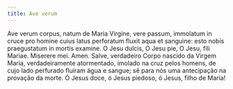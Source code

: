```yaml
---
title: Ave verum
---
```


<div class="grid grid-cols-2 gap-5">
  <span class="text-justify">
    Ave verum corpus, natum de Maria Virgine, vere passum, immolatum in cruce
    pro homine cuius latus perforatum fluxit aqua et sanguine: esto nobis
    praegustatum in mortis examine. O Jesu dulcis, O Jesu pie, O Jesu, fili
    Mariae. Miserere mei. Amen.
  </span>
  <span class="text-justify">
    Salve, verdadeiro Corpo nascido da Virgem Maria, verdadeiramente
    atormentado, imolado na cruz pelos homens, de cujo lado perfurado fluíram
    água e sangue; sê para nós uma antecipação na provação da morte. Ó Jesus
    doce, ó Jesus piedoso, ó Jesus, filho de Maria!
  </span>
</div>
